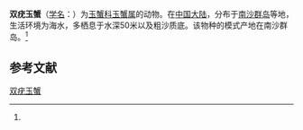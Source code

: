 {{Speciesbox
| name = 双疣玉蟹
| status = 
| status_system = 
| image = 
| genus = Leucosia
| species = biminentis
| authority = (Dai et Xu, 1986)<ref name='id11514'>{{cite web| url =http://www.bioinfo.cn/db05/BjdwSpecies.php?action=view&id=11514| title =双疣玉蟹| work =《中国动物物种编目数据库》| publisher =中国科学院微生物研究所| author =中国科学院动物研究所| accessdate =2009-04-28| deadurl =yes| archiveurl =https://web.archive.org/web/20160305033743/http://www.bioinfo.cn/db05/BjdwSpecies.php?action=view&id=11514| archivedate =2016-03-05}}</ref>
}}

'''双疣玉蟹'''（[[学名|学名]]：{{lang|la|''Leucosia biminentis''}}）为[[玉蟹科|玉蟹科]][[玉蟹属|玉蟹属]]的动物。在[[中国大陆|中国大陆]]，分布于[[南沙群岛|南沙群岛]]等地，生活环境为海水，多栖息于水深50米以及粗沙质底。该物种的模式产地在南沙群岛。<ref name='id11514'/>

== 参考文献 ==
{{reflist}}

{{Wikispecies|Leucosia biminentis}}
{{Taxonbar|from=Q10912391}}

[[Category:玉蟹属|双疣玉蟹]]


{{螃蟹小作品}}
